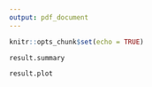 ```yaml
---
output: pdf_document
---
```


```r
knitr::opts_chunk$set(echo = TRUE)
```

```r
result.summary
```

```r
result.plot
```